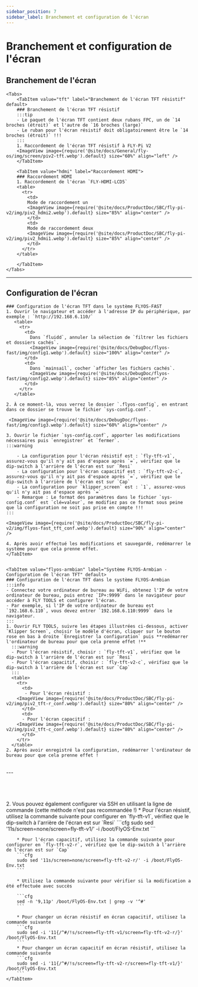 ```yaml
---
sidebar_position: 7
sidebar_label: Branchement et configuration de l'écran
---
```







# Branchement et configuration de l'écran

## Branchement de l'écran
    <Tabs>
        <TabItem value="tft" label="Branchement de l'écran TFT résistif" default>
        ### Branchement de l'écran TFT résistif
        :::tip
        - Le paquet de l'écran TFT contient deux rubans FPC, un de `14 broches (étroit)` et l'autre de `16 broches (large)`
        - Le ruban pour l'écran résistif doit obligatoirement être le `14 broches (étroit)` !!!
        :::
        1. Raccordement de l'écran TFT résistif à FLY-Pi V2
        <ImageView image={require('@site/docs/General/fly-os/img/screen/piv2-tft.webp').default} size="60%" align="left" />
        </TabItem>

        <TabItem value="hdmi" label="Raccordement HDMI">
        ### Raccordement HDMI
        1. Raccordement de l'écran `FLY-HDMI-LCD5`
        <table>
          <tr>
            <td>
            Mode de raccordement un
            <ImageView image={require('@site/docs/ProductDoc/SBC/fly-pi-v2/img/piv2_hdmi2.webp').default} size="85%" align="center" />
            </td>
            <td>
            Mode de raccordement deux
            <ImageView image={require('@site/docs/ProductDoc/SBC/fly-pi-v2/img/piv2_hdmi1.webp').default} size="85%" align="center" />
            </td>
          </tr>
        </table>

        </TabItem>
    </Tabs>
---

## Configuration de l'écran

<Tabs>
    <TabItem value="flyos-fast" label="Système FLYOS-FAST - Configuration de l'écran TFT">

    ### Configuration de l'écran TFT dans le système FLYOS-FAST
    1. Ouvrir le navigateur et accéder à l'adresse IP du périphérique, par exemple : `http://192.168.6.110/` 
       <table>
         <tr>
           <td>
             Dans `fluidd`, annuler la sélection de `filtrer les fichiers et dossiers cachés`.
             <ImageView image={require('@site/docs/DebugDoc/flyos-fast/img/config1.webp').default} size="100%" align="center" />
           </td>
           <td>
             Dans `mainsail`, cocher `afficher les fichiers cachés`.
             <ImageView image={require('@site/docs/DebugDoc/flyos-fast/img/config2.webp').default} size="85%" align="center" />
           </td>
         </tr>
       </table>
  
    2. À ce moment-là, vous verrez le dossier `.flyos-config`, en entrant dans ce dossier se trouve le fichier `sys-config.conf`.

     <ImageView image={require('@site/docs/DebugDoc/flyos-fast/img/config3.webp').default} size="60%" align="center" />
    
    3. Ouvrir le fichier `sys-config.conf`, apporter les modifications nécessaires puis `enregistrer` et `fermer`.
    :::warning

        - La configuration pour l'écran résistif est : `fly-tft-v1`, assurez-vous qu'il n'y ait pas d'espace après `=`, vérifiez que le dip-switch à l'arrière de l'écran est sur `Resi`
        - La configuration pour l'écran capacitif est : `fly-tft-v2-c`, assurez-vous qu'il n'y ait pas d'espace après `=`, vérifiez que le dip-switch à l'arrière de l'écran est sur `Cap`
        - La configuration pour `klipper_screen` est : `1`, assurez-vous qu'il n'y ait pas d'espace après `=`
        - Remarque : Le format des paramètres dans le fichier `sys-config.conf` est `clé=valeur`, ne modifiez pas ce format sous peine que la configuration ne soit pas prise en compte !!!
    :::
    
    <ImageView image={require('@site/docs/ProductDoc/SBC/fly-pi-v2/img/flyos-fast_tft_conf.webp').default} size="90%" align="center" />
    
    4. Après avoir effectué les modifications et sauvegardé, redémarrer le système pour que cela prenne effet.
    </TabItem>


    <TabItem value="flyos-armbian" label="Système FLYOS-Armbian - Configuration de l'écran TFT" default>
    ### Configuration de l'écran TFT dans le système FLYOS-Armbian
    :::info
    - Connectez votre ordinateur de bureau au WiFi, obtenez l'IP de votre ordinateur de bureau, puis entrez `IP+:9999` dans le navigateur pour accéder à FLY TOOLS et configurer l'écran.
    - Par exemple, si l'IP de votre ordinateur de bureau est `192.168.6.110`, vous devez entrer `192.168.6.110:9999` dans le navigateur.
    :::
    1. Ouvrir FLY TOOLS, suivre les étapes illustrées ci-dessous, activer `Klipper Screen`, choisir le modèle d'écran, cliquer sur le bouton rose en bas à droite `Enregistrer la configuration` puis **redémarrer l'ordinateur de bureau pour que cela prenne effet !** 
      :::warning
      - Pour l'écran résistif, choisir : `fly-tft-v1`, vérifiez que le dip-switch à l'arrière de l'écran est sur `Resi`
      - Pour l'écran capacitif, choisir : `fly-tft-v2-c`, vérifiez que le dip-switch à l'arrière de l'écran est sur `Cap`
      :::
      <table>
        <tr>
          <td>
           - Pour l'écran résistif :  
        <ImageView image={require('@site/docs/ProductDoc/SBC/fly-pi-v2/img/piv2_tft-r_conf.webp').default} size="80%" align="center" />
          </td>
          <td>
          - Pour l'écran capacitif :
        <ImageView image={require('@site/docs/ProductDoc/SBC/fly-pi-v2/img/piv2_tft-c_conf.webp').default} size="80%" align="center" />
          </td>
        </tr>
      </table>
    2. Après avoir enregistré la configuration, redémarrer l'ordinateur de bureau pour que cela prenne effet !  
<br />
---

<br />
<br />
<br />
<br />
<br />
    2. Vous pouvez également configurer via SSH en utilisant la ligne de commande (cette méthode n'est pas recommandée !)
        * Pour l'écran résistif, utilisez la commande suivante pour configurer en `fly-tft-v1`, vérifiez que le dip-switch à l'arrière de l'écran est sur `Resi`
        ```cfg
        sudo sed '11s/screen=none/screen=fly-tft-v1/' -i /boot/FlyOS-Env.txt
        ```

        * Pour l'écran capacitif, utilisez la commande suivante pour configurer en `fly-tft-v2-r`, vérifiez que le dip-switch à l'arrière de l'écran est sur `Cap`
        ```cfg
        sudo sed '11s/screen=none/screen=fly-tft-v2-r/' -i /boot/FlyOS-Env.txt
        ```

        * Utilisez la commande suivante pour vérifier si la modification a été effectuée avec succès

        ```cfg
        sed -n '9,11p' /boot/FlyOS-Env.txt | grep -v '^#'
        ```

        * Pour changer un écran résistif en écran capacitif, utilisez la commande suivante
        ```cfg
        sudo sed -i '11{/^#/!s/screen=fly-tft-v1/screen=fly-tft-v2-r/}' /boot/FlyOS-Env.txt
        ```
        * Pour changer un écran capacitif en écran résistif, utilisez la commande suivante
        ```cfg
        sudo sed -i '11{/^#/!s/screen=fly-tft-v2-r/screen=fly-tft-v1/}' /boot/FlyOS-Env.txt
        ```
    </TabItem>
</Tabs>
